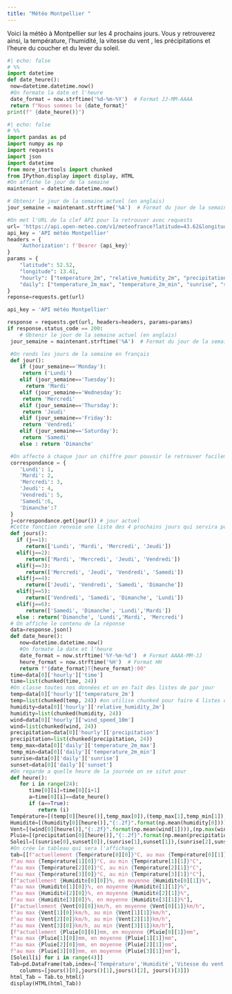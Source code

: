 ```yaml
---
title: "Météo Montpellier "
---
```

Voici la météo à Montpellier sur les 4 prochains jours.
Vous y retrouverez ainsi, la température, l'humidité, la vitesse du vent , les précipitations et l'heure du coucher et du lever du soleil.


```python
#| echo: false
# %%
import datetime 
def date_heure():
 now=datetime.datetime.now()
 #On formate la date et l'heure
 date_format = now.strftime('%d-%m-%Y')  # Format JJ-MM-AAAA
 return f"Nous sommes le {date_format}"
print(f" {date_heure()}")
```

```python
#| echo: false
# %%
import pandas as pd 
import numpy as np
import requests
import json
import datetime 
from more_itertools import chunked
from IPython.display import display, HTML
#On affiche le jour de la semaine 
maintenant = datetime.datetime.now()

# Obtenir le jour de la semaine actuel (en anglais)
jour_semaine = maintenant.strftime('%A')  # Format du jour de la semaine (par exemple : "lundi", "mardi", etc.)

#On met l'URL de la clef API pour la retrouver avec requests
url= 'https://api.open-meteo.com/v1/meteofrance?latitude=43.62&longitude=3.86&hourly=temperature_2m,relative_humidity_2m,precipitation,wind_speed_10m&daily=temperature_2m_max,temperature_2m_min,sunrise,sunset&timezone=Europe%2FBerlin'
api_key = 'API météo Montpellier'
headers = {
    'Authorization': f'Bearer {api_key}'
}
params = {
	"latitude": 52.52,
	"longitude": 13.41,
	"hourly": ["temperature_2m", "relative_humidity_2m", "precipitation", "wind_speed_10m"],
	"daily": ["temperature_2m_max", "temperature_2m_min", "sunrise", "sunset"],
}
reponse=requests.get(url)

api_key = 'API météo Montpellier'

response = requests.get(url, headers=headers, params=params)
if response.status_code == 200:
    # Obtenir le jour de la semaine actuel (en anglais)
 jour_semaine = maintenant.strftime('%A')  # Format du jour de la semaine (par exemple : "lundi", "mardi", etc.)

 #On rends les jours de la semaine en français
 def jour():
    if (jour_semaine=='Monday'):
     return ('Lundi')
    elif (jour_semaine=='Tuesday'):
      return 'Mardi'
    elif (jour_semaine=='Wednesday'):
     return 'Mercredi'
    elif (jour_semaine=='Thursday'):
     return 'Jeudi'
    elif (jour_semaine=='Friday'):
     return 'Vendredi'
    elif (jour_semaine=='Saturday'):
     return 'Samedi'
    else : return 'Dimanche'

 #On affecte à chaque jour un chiffre pour pouvoir le retrouver facilement 
 correspondance = {
    'Lundi': 1,
    'Mardi': 2,
    'Mercredi': 3,
    'Jeudi': 4,
    'Vendredi': 5,
    'Samedi':6,
    'Dimanche':7
 }
 j=correspondance.get(jour()) # jour actuel
 #Cette fonction renvoie une liste des 4 prochains jours qui servira pour l'affichage du tableau 
 def jours():
   if (j==1):
      return(['Lundi', 'Mardi', 'Mercredi', 'Jeudi'])
   elif(j==2):
      return(['Mardi', 'Mercredi', 'Jeudi', 'Vendredi'])
   elif(j==3):
      return(['Mercredi', 'Jeudi', 'Vendredi', 'Samedi'])
   elif(j==4):
      return(['Jeudi', 'Vendredi', 'Samedi', 'Dimanche'])
   elif(j==5):
      return(['Vendredi', 'Samedi', 'Dimanche', 'Lundi'])
   elif(j==6):
      return(['Samedi', 'Dimanche', 'Lundi','Mardi'])
   else : return('Dimanche', 'Lundi','Mardi', 'Mercredi')
 # On affiche le contenu de la réponse
 data=response.json()
 def date_heure():
    now=datetime.datetime.now()
    #On formate la date et l'heure
    date_format = now.strftime('%Y-%m-%d')  # Format AAAA-MM-JJ
    heure_format = now.strftime('%H')  # Format HH
    return f"{date_format}T{heure_format}:00" 
 time=data[0]['hourly']['time']
 time=list(chunked(time, 24))
 #On classe toutes nos données et on en fait des listes de par jour
 temp=data[0]['hourly']['temperature_2m']
 temp=list(chunked(temp, 24)) #on utilise chunked pour faire 4 listes de 24 éléments qui seront les données de temmpératures par jours
 humidity=data[0]['hourly']['relative_humidity_2m']
 humidity=list(chunked(humidity, 24)) 
 wind=data[0]['hourly']['wind_speed_10m']
 wind=list(chunked(wind, 24))
 precipitation=data[0]['hourly']['precipitation']
 precipitation=list(chunked(precipitation, 24))
 temp_max=data[0]['daily']['temperature_2m_max']
 temp_min=data[0]['daily']['temperature_2m_min']
 sunrise=data[0]['daily']['sunrise']
 sunset=data[0]['daily']['sunset']
 #On regarde a quelle heure de la journée on se situt pour 
 def heure():
    for i in range(24):
       time[0][i]=time[0][i+1]
       a=time[0][i]==date_heure()
       if (a==True):
          return (i)
 Température=[(temp[0][heure()],temp_max[0]),(temp_max[1],temp_min[1]),(temp_max[2],temp_min[2]),(temp_max[3],temp_min[3])]
 Humidité=[(humidity[0][heure()],"{:.2f}".format(np.mean(humidity[0]))),(np.max(humidity[1]),"{:.2f}".format(np.mean(humidity[1]))),(np.max(humidity[2]),"{:.2f}".format(np.mean(humidity[2]))),(np.max(humidity[3]),"{:.2f}".format(np.mean(humidity[3])))]
 Vent=[(wind[0][heure()],"{:.2f}".format(np.mean(wind[1]))),(np.max(wind[1]),np.min(wind[1])),(np.max(wind[2]),np.min(wind[2])),(np.max(wind[3]),np.min(wind[3]))]
 Pluie=[(precipitation[0][heure()],"{:.2f}".format(np.mean(precipitation[0]))),(np.max(precipitation[1]),"{:.2f}".format(np.mean(precipitation[1]))),(np.max(precipitation[2]),np.mean(precipitation[2])),(np.max(precipitation[3]),"{:.2f}".format(np.mean(precipitation[3])))]
 Soleil=[(sunrise[0],sunset[0]),(sunrise[1],sunset[1]),(sunrise[2],sunset[2]),(sunrise[3],sunset[3])]
 #On crée le tableau qui sera l'affichage
 tab=[[f"actuellement {Température[0][0]}°C, au max {Température[0][1]}°C",
 f"au max {Température[1][0]}°C, au min {Température[1][1]}°C",
 f"au max {Température[2][0]}°C, au min {Température[2][1]}°C",
 f"au max {Température[3][0]}°C, au min {Température[3][1]}°C"],
 [f"actuellement {Humidité[0][0]}%, en moyenne {Humidité[0][1]}%",
 f"au max {Humidité[1][0]}%, en moyenne {Humidité[1][1]}%",
 f"au max {Humidité[2][0]}%, en moyenne {Humidité[2][1]}%",
 f"au max {Humidité[3][0]}%, en moyenne {Humidité[3][1]}%"],
 [f"actuellement {Vent[0][0]}km/h, en moyenne {Vent[0][1]}km/h",
 f"au max {Vent[1][0]}km/h, au min {Vent[1][1]}km/h",
 f"au max {Vent[2][0]}km/h, au min {Vent[2][1]}km/h",
 f"au max {Vent[3][0]}km/h, au min {Vent[3][1]}km/h"],
 [f"actuellement {Pluie[0][0]}mm, en moyenne {Pluie[0][1]}mm",
 f"au max {Pluie[1][0]}mm, en moyenne {Pluie[1][1]}mm",
 f"au max {Pluie[2][0]}mm, en moyenne {Pluie[2][1]}mm",
 f"au max {Pluie[3][0]}mm, en moyenne {Pluie[3][1]}mm"],
 [Soleil[i] for i in range(4)]]
 Tab=pd.DataFrame(tab,index=['Température','Humidité','Vitesse du vent','Précipitations','Sunrise/Sunset'],
    columns=[jours()[0],jours()[1],jours()[2], jours()[3]])
 html_Tab = Tab.to_html()
 display(HTML(html_Tab))
```


